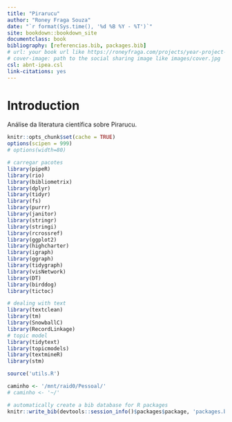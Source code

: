 ```yaml
--- 
title: "Pirarucu"
author: "Roney Fraga Souza"
date: "`r format(Sys.time(), '%d %B %Y - %T')`"
site: bookdown::bookdown_site
documentclass: book
bibliography: [referencias.bib, packages.bib]
# url: your book url like https://roneyfraga.com/projects/year-project-name
# cover-image: path to the social sharing image like images/cover.jpg
csl: abnt-ipea.csl
link-citations: yes
---
```


# Introduction {#intro}

Análise da literatura científica sobre Pirarucu.

```r
knitr::opts_chunk$set(cache = TRUE)
options(scipen = 999)
# options(width=80)
```

<!--
Opções no chunk

eval        incluir o resultado do código executado, pode ser logico ou numérico
echo        mostrar o código 
warning     mostrar mensagens de aviso
error       mostrar mensagens de erro
message     mostrar mensagens
tidy        mostrar ajustar o código ao display, ignora identação
comment     '##' ou qq símbolo, para os resultados dos códigos serem antecedidos por ##
include     se falso, executa mas não inclui o chunk no relatório
-->


```r

# carregar pacotes
library(pipeR) 
library(rio) 
library(bibliometrix)
library(dplyr) 
library(tidyr)
library(fs) 
library(purrr) 
library(janitor)
library(stringr)
library(stringi)
library(rcrossref)
library(ggplot2)
library(highcharter)
library(igraph)
library(ggraph)
library(tidygraph)
library(visNetwork)
library(DT) 
library(birddog)
library(tictoc)

# dealing with text
library(textclean)
library(tm)
library(SnowballC)
library(RecordLinkage)
# topic model
library(tidytext)
library(topicmodels)
library(textmineR)
library(stm)

source('utils.R')

caminho <- '/mnt/raid0/Pessoal/'
# caminho <- '~/'
```

```r
# automatically create a bib database for R packages
knitr::write_bib(devtools::session_info()$packages$package, 'packages.bib')
```


